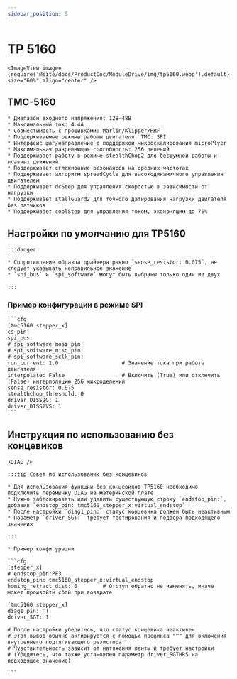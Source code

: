 ```yaml
---
sidebar_position: 9
---
```




# TP 5160

    <ImageView image={require('@site/docs/ProductDoc/ModuleDrive/img/tp5160.webp').default} size="60%" align="center" />

## TMC-5160

    * Диапазон входного напряжения: 12В–48В
    * Максимальный ток: 4.4А
    * Совместимость с прошивками: Marlin/Klipper/RRF
    * Поддерживаемые режимы работы двигателя: TMC: SPI
    * Интерфейс шаг/направление с поддержкой микроскалирования microPlyer
    * Максимальная разрешающая способность: 256 делений
    * Поддерживает работу в режиме stealthChop2 для бесшумной работы и плавных движений
    * Поддерживает сглаживание резонансов на средних частотах
    * Поддерживает алгоритм spreadCycle для высокодинамичного управления двигателем
    * Поддерживает dcStep для управления скоростью в зависимости от нагрузки
    * Поддерживает stallGuard2 для точного датирования нагрузки двигателя без датчиков
    * Поддерживает coolStep для управления током, экономящим до 75%

## Настройки по умолчанию для TP5160

    :::danger

    * Сопротивление образца драйвера равно `sense_resistor: 0.075`, не следует указывать неправильное значение
    * `spi_bus` и `spi_software` могут быть выбраны только один из двух
    
    :::

### Пример конфигурации в режиме SPI

    ```cfg
    [tmc5160 stepper_x]
    cs_pin:
    spi_bus:
    # spi_software_mosi_pin:
    # spi_software_miso_pin:
    # spi_software_sclk_pin: 
    run_current: 1.0                    # Значение тока при работе двигателя
    interpolate: False                  # Включить (True) или отключить (False) интерполяцию 256 микроделений
    sense_resistor: 0.075
    stealthchop_threshold: 0
    driver_DISS2G: 1
    driver_DISS2VS: 1
    ```

## Инструкция по использованию без концевиков

    <DIAG />

    :::tip Совет по использованию без концевиков
    
    * Для использования функции без концевиков TP5160 необходимо подключить перемычку DIAG на материнской плате
    * Нужно заблокировать или удалить существующую строку `endstop_pin:`, добавив `endstop_pin: tmc5160_stepper_x:virtual_endstop`
    * После настройки `diag1_pin:` статус концевика должен быть неактивным
    * Параметр `driver_SGT:` требует тестирования и подбора подходящего значения

    :::

    * Пример конфигурации

    ```cfg
    [stepper_x]
    # endstop_pin:PF3
    endstop_pin: tmc5160_stepper_x:virtual_endstop
    homing_retract_dist: 0        # Отступ обратно не изменять, иначе может произойти сбой при возврате

    [tmc5160 stepper_x]
    diag1_pin: ^!
    driver_SGT: 1

    # После настройки убедитесь, что статус концевика неактивен
    # Этот вывод обычно активируется с помощью префикса "^" для включения внутреннего подтягивающего резистора
    # Чувствительность зависит от натяжения ленты и требует настройки
    # (Убедитесь, что также установлен параметр driver_SGTHRS на подходящее значение)

    ```
